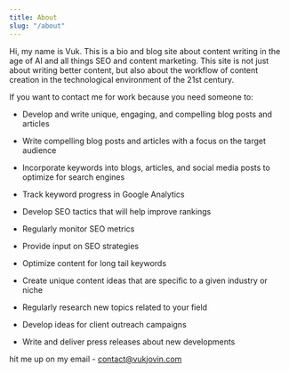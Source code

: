 ```yaml
---
title: About
slug: "/about"
---
```


Hi, my name is Vuk. This is a bio and blog site about content writing in the age of AI and all things SEO and content marketing. This site is not just about writing better content, but also about the workflow of content creation in the technological environment of the 21st century.

If you want to contact me for work because you need someone to:

- Develop and write unique, engaging, and compelling blog posts and articles

- Write compelling blog posts and articles with a focus on the target audience

- Incorporate keywords into blogs, articles, and social media posts to optimize for search engines

- Track keyword progress in Google Analytics

- Develop SEO tactics that will help improve rankings

- Regularly monitor SEO metrics

- Provide input on SEO strategies

- Optimize content for long tail keywords

- Create unique content ideas that are specific to a given industry or niche

- Regularly research new topics related to your field

- Develop ideas for client outreach campaigns

- Write and deliver press releases about new developments

hit me up on my email - contact@vukjovin.com

